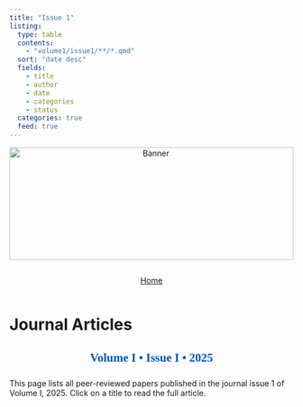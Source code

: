 ---
title: "Issue 1"
listing:
  type: table
  contents: 
    - "volume1/issue1/**/*.qmd"
  sort: "date desc"
  fields: 
    - title
    - author
    - date
    - categories
    - status
  categories: true
  feed: true  
---

```{=html}
<div style="text-align: center; margin-bottom: 1em;">
  <img src="websitecover.webp"
       alt="Banner"
       style="width: 100%; max-height: 200px; object-fit: cover;">
</div>
```

<link rel="stylesheet" href="https://cdn.jsdelivr.net/npm/bootstrap-icons/font/bootstrap-icons.css" />

<!-- Horizontal Button Group -->

::: {style="display: flex; flex-wrap: wrap; gap: 1em; justify-content: center; margin-top: 1em;"}
<a href="index.qmd" class="btn btn-outline-secondary"> <i  class="bi bi-house"></i> Home </a>
:::

# Journal Articles {.unnumbered}

<!-- Volume info header -->

::: {style="text-align: center; margin-top: 1rem; margin-bottom: 1.5rem;"}
<h2 style="color:#0056b3; font-family: Georgia, serif; font-weight: 600;">

Volume I • Issue I • 2025

</h2>
:::

This page lists all peer-reviewed papers published in the journal issue 1 of Volume I, 2025. Click on a title to read the full article.
